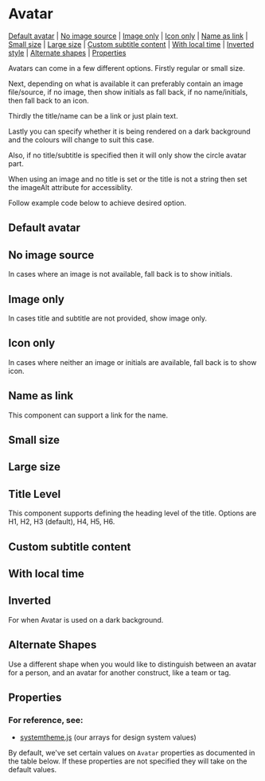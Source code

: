 
<Meta of={stories} />

# Avatar

[Default avatar](#default-avatar) | [No image source](#no-image-source) | [Image only](#image-only) | [Icon only](#icon-only) | [Name as link](#name-as-link) | [Small size](#small-size) | [Large size](#large-size) | [Custom subtitle content](#custom-subtitle-content) | [With local time](#with-local-time) | [Inverted style](#inverted-style) | [Alternate shapes](#alternate-shapes) | [Properties](#properties)

Avatars can come in a few different options. Firstly regular or small size.

Next, depending on what is available it can preferably contain an image file/source, if no image, then show initials as fall back, if no name/initials, then fall back to an icon.

Thirdly the title/name can be a link or just plain text.

Lastly you can specify whether it is being rendered on a dark background and the colours will change to suit this case.

Also, if no title/subtitle is specified then it will only show the circle avatar part.

When using an image and no title is set or the title is not a string then set the imageAlt attribute for accessiblity.

Follow example code below to achieve desired option.

## Default avatar

<Canvas>
  <Story id="components-avatar--default-avatar" />
</Canvas>

## No image source

In cases where an image is not available, fall back is to show initials.

<Canvas>
  <Story id="components-avatar--no-image" />
</Canvas>

## Image only

In cases title and subtitle are not provided, show image only.

<Canvas>
  <Story id="components-avatar--image-only" />
</Canvas>

## Icon only

In cases where neither an image or initials are available, fall back is to show icon.

<Canvas>
  <Story id="components-avatar--icon-only" />
</Canvas>

## Name as link

This component can support a link for the name.

<Canvas>
  <Story id="components-avatar--name-link" />
</Canvas>

## Small size

<Canvas>
  <Story id="components-avatar--small" />
</Canvas>

## Large size

<Canvas>
  <Story id="components-avatar--large" />
</Canvas>

## Title Level

This component supports defining the heading level of the title. Options are H1, H2, H3 (default), H4, H5, H6.

<Canvas>
  <Story id="components-avatar--title-level" />
</Canvas>

## Custom subtitle content

<Canvas>
  <Story id="components-avatar--subtitle-content" />
</Canvas>

## With local time

<Canvas>
  <Story id="components-avatar--local-time" />
</Canvas>

## Inverted

For when Avatar is used on a dark background.

<Canvas>
  <Story id="components-avatar--inverted" />
</Canvas>

## Alternate Shapes

Use a different shape when you would like to distinguish between an avatar for a person, and an avatar for another construct, like a team or tag.

<Canvas>
  <Story id="components-avatar--alternate-shapes" />
</Canvas>

## Properties

### For reference, see:

- [systemtheme.js](https://github.com/orchestrated-io/orcs-design-system/blob/master/packages/orcs-design-system/lib/systemtheme.js) (our arrays for design system values)

By default, we've set certain values on `Avatar` properties as documented in the table below. If these properties are not specified they will take on the default values.

<Controls />
